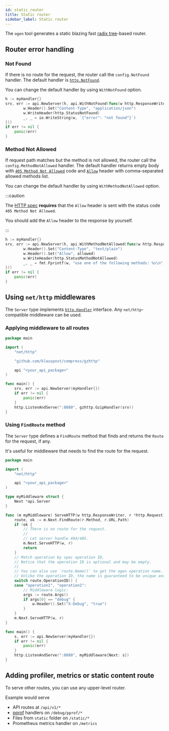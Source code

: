 ```yaml
---
id: static_router
title: Static router
sidebar_label: Static router
---
```



The `ogen` tool generates a static blazing fast [radix tree](https://en.wikipedia.org/wiki/Radix_tree)-based router.

## Router error handling

### Not Found

If there is no route for the request, the router call the `config.NotFound` handler.
The default handler is [`http.NotFound`](https://pkg.go.dev/net/http#NotFound).

You can change the default handler by using `WithNotFound` option.

```go
h := myHandler{}
srv, err := api.NewServer(h, api.WithNotFound(func(w http.ResponseWriter, r *http.Request) {
	    w.Header().Set("Content-Type", "application/json")
        w.WriteHeader(http.StatusNotFound)
		_, _ = io.WriteString(w, `{"error": "not found"}`)
}))
if err != nil {
	panic(err)
}
```

### Method Not Allowed

If request path matches but the method is not allowed, the router call the `config.MethodNotAllowed` handler.
The default handler returns empty body
with [`405 Method Not Allowed`](https://httpwg.org/specs/rfc7231.html#rfc.section.6.5.5) code
and [`Allow`](https://httpwg.org/specs/rfc7231.html#header.allow) header with comma-separated allowed methods list.

You can change the default handler by using `WithMethodNotAllowed` option.

:::caution

The [HTTP spec](https://httpwg.org/specs/rfc7231.html#rfc.section.6.5.5) **requires** that the `Allow` header
is sent with the status code `405 Method Not Allowed`.

You should add the `Allow` header to the response by yourself.

:::

```go
h := myHandler{}
srv, err := api.NewServer(h, api.WithMethodNotAllowed(func(w http.ResponseWriter, r *http.Request, allowed string) {
        w.Header().Set("Content-Type", "text/plain")
        w.Header().Set("Allow", allowed)
        w.WriteHeader(http.StatusMethodNotAllowed)
		_, _ = fmt.Fprintf(w, "use one of the following methods: %s\n", allowed)
}))
if err != nil {
	panic(err)
}
```

## Using `net/http` middlewares

The `Server` type implements [`http.Handler`](https://pkg.go.dev/net/http#Handler) interface. Any `net/http`-compatible
middleware can be used.

### Applying middleware to all routes

```go
package main

import (
	"net/http"

	"github.com/klauspost/compress/gzhttp"

	api "<your_api_package>"
)

func main() {
	srv, err := api.NewServer(myHandler{})
	if err != nil {
		panic(err)
	}
	http.ListenAndServe(":8080", gzhttp.GzipHandler(srv))
}
```

### Using `FindRoute` method

The `Server` type defines a `FindRoute` method that finds and returns the `Route` for the request, if any.

It's useful for middleware that needs to find the route for the request.

```go
package main

import (
	"net/http"

	api "<your_api_package>"
)

type myMiddleware struct {
	Next *api.Server
}

func (m myMiddleware) ServeHTTP(w http.ResponseWriter, r *http.Request) {
	route, ok := m.Next.FindRoute(r.Method, r.URL.Path)
	if !ok {
		// There is no route for the request.
		//
		// Let server handle 404/405.
		m.Next.ServeHTTP(w, r)
		return
	}
	// Match operation by spec operation ID.
	// Notice that the operation ID is optional and may be empty.
	//
	// You can also use `route.Name()` to get the ogen operation name.
	// Unlike the operation ID, the name is guaranteed to be unique and non-empty.
	switch route.OperationID() {
	case "operation1", "operation2":
		// Middleware logic:
		args := route.Args()
		if args[0] == "debug" {
			w.Header().Set("X-Debug", "true")
		}
	}
	m.Next.ServeHTTP(w, r)
}

func main() {
	s, err := api.NewServer(myHandler{})
	if err != nil {
		panic(err)
	}
	http.ListenAndServe(":8080", myMiddleware{Next: s})
}
```

## Adding profiler, metrics or static content route

To serve other routes, you can use any upper-level router.

Example would serve

 - API routes at `/api/v1/*`
 - [pprof](https://pkg.go.dev/net/http/pprof) handlers on `/debug/pprof/*`
 - Files from `static` folder on `/static/*`
 - Prometheus metrics handler on `/metrics`


<Tabs>
  <TabItem value="std" label="net/http" default>
      <CustomStdExample/>
  </TabItem>
  <TabItem value="chi" label="chi">
      <CustomChiExample/>
  </TabItem>
</Tabs>

